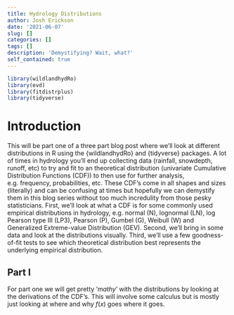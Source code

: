 ```yaml
---
title: Hydrology Distributions
author: Josh Erickson
date: '2021-06-07'
slug: []
categories: []
tags: []
description: 'Demystifying? Wait, what?'
self_contained: true
---
```



```r
library(wildlandhydRo)
library(evd)
library(fitdistrplus)
library(tidyverse)
```

# Introduction
This will be part one of a three part blog post where we'll look at different distributions in R using the {wildlandhydRo} and {tidyverse} packages. A lot of times in hydrology you'll end up collecting data (rainfall, snowdepth, runoff, etc) to try and fit to an theoretical distribution (univariate Cumulative Distribution Functions (CDF)) to then use for further analysis, e.g. frequency, probabilities, etc. These CDF's come in all shapes and sizes (literally) and can be confusing at times but hopefully we can demystify them in this blog series without too much incredulity from those pesky statisticians. First, we'll look at what a CDF is for some commonly used empirical distributions in hydrology, e.g. normal (N), lognormal (LN), log Pearson type III (LP3), Pearson (P), Gumbel (G), Weibull (W) and Generalized Extreme-value Distribution (GEV). Second, we'll bring in some data and look at the distributions visually. Third, we'll use a few goodness-of-fit tests to see which theoretical distribution best represents the underlying empirical distribution.

## Part I

For part one we will get pretty '_mathy_' with the distributions by looking at the derivations of the CDF's. This will involve some calculus but is mostly just looking at where and why $f(x)$ goes where it goes. 





